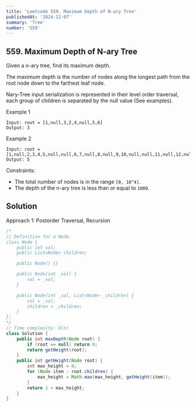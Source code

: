 ```yaml
---
title: 'Leetcode 559. Maximum Depth of N-ary Tree'
publishedAt: '2024-12-07'
summary: 'Tree'
number: '559'
---
```


## 559. Maximum Depth of N-ary Tree
Given a n-ary tree, find its maximum depth.

The maximum depth is the number of nodes along the longest path from the root node down to the farthest leaf node.

Nary-Tree input serialization is represented in their level order traversal, each group of children is separated by the null value (See examples).


Example 1
`````
Input: root = [1,null,3,2,4,null,5,6]
Output: 3
`````

Example 2
`````
Input: root = [1,null,2,3,4,5,null,null,6,7,null,8,null,9,10,null,null,11,null,12,null,13,null,null,14]
Output: 5
`````

Constraints:

- The total number of nodes is in the range `[0, 10^4]`.
- The depth of the n-ary tree is less than or equal to `1000`.


## Solution
Approach 1: Postorder Traversal, Recursion
````JAVA
/*
// Definition for a Node.
class Node {
    public int val;
    public List<Node> children;

    public Node() {}

    public Node(int _val) {
        val = _val;
    }

    public Node(int _val, List<Node> _children) {
        val = _val;
        children = _children;
    }
};
*/
// Time complexity: O(n)
class Solution {
    public int maxDepth(Node root) {
        if (root == null) return 0;
        return getHeight(root);
    }
    public int getHeight(Node root) {
        int max_height = 0;
        for (Node item : root.children) {
            max_height = Math.max(max_height, getHeight(item));
        }
        return 1 + max_height;
    }
}
````